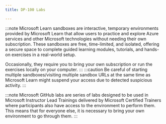 ---
title: DP-100 Labs

---

<Tabs>
  <TabItem label="Microsoft Learn">

:::note 
Microsoft Learn sandboxes are interactive, temporary environments provided by Microsoft Learn that allow users to practice and explore Azure services and other Microsoft technologies without needing their own subscription. These sandboxes are free, time-limited, and isolated, offering a secure space to complete guided learning modules, tutorials, and hands-on exercises in a real-world setup.

Occasionally, they require you to bring your own subscription or run the exercises locally on your computer.
:::
:::caution 
Be careful of starting multiple sandboxes/visiting multiple sandbox URLs at the same time as Microsoft Learn might suspend your access due to detected suspicious activity. 
:::

  <CardGrid>  
    <LinkCard title="Explore the developer tools" href="https://learn.microsoft.com/training/modules/explore-developer-tools-for-workspace-interaction/5-exercise/?WT.mc_id=studentamb_165290" /> 
    <LinkCard title="Make data available in Azure Machine Learning" href="https://learn.microsoft.com/training/modules/make-data-available-azure-machine-learning/5-exercise/?WT.mc_id=studentamb_165290" /> 
    <LinkCard title="Work with compute resources" href="https://learn.microsoft.com/training/modules/work-compute-resources-azure-machine-learning/5-exercise/?WT.mc_id=studentamb_165290" /> 
    <LinkCard title="Work with environments" href="https://learn.microsoft.com/training/modules/work-environments-azure-machine-learning/5-exercise/?WT.mc_id=studentamb_165290" /> 
    <LinkCard title="Find the best classification model with Automated Machine Learning" href="https://learn.microsoft.com/training/modules/find-best-classification-model-automated-machine-learning/5-exercise/?WT.mc_id=studentamb_165290" /> 
    <LinkCard title="Track model training" href="https://learn.microsoft.com/training/modules/track-model-training-jupyter-notebooks-mlflow/4-exercise-track-model-training/?WT.mc_id=studentamb_165290" /> 
    <LinkCard title="Run a training script as a command job" href="https://learn.microsoft.com/training/modules/run-training-script-command-job-azure-machine-learning/5-exercise-run-training-script-command-job/?WT.mc_id=studentamb_165290" /> 
    <LinkCard title="Use MLflow to track training jobs" href="https://learn.microsoft.com/training/modules/train-models-training-mlflow-jobs/4-exercise-use-mlflow-track-training-jobs/?WT.mc_id=studentamb_165290" /> 
    <LinkCard title="Run a sweep job" href="https://learn.microsoft.com/training/modules/perform-hyperparameter-tuning-azure-machine-learning-pipelines/6-exercise-run-sweep-job/?WT.mc_id=studentamb_165290" /> 
    <LinkCard title="Run a pipeline job" href="https://learn.microsoft.com/training/modules/run-pipelines-azure-machine-learning/5-exercise-run-pipeline-job/?WT.mc_id=studentamb_165290" /> 
    <LinkCard title="Log and register models with MLflow" href="https://learn.microsoft.com/training/modules/register-mlflow-model-azure-machine-learning/5-exercise-register-mlflow-model/?WT.mc_id=studentamb_165290" /> 
    <LinkCard title="Explore the Responsible AI dashboard" href="https://learn.microsoft.com/training/modules/manage-compare-models-azure-machine-learning/5-exercise-explore-responsible-dashboard/?WT.mc_id=studentamb_165290" /> 
    <LinkCard title="Deploy an MLflow model to an online endpoint" href="https://learn.microsoft.com/training/modules/deploy-model-managed-online-endpoint/6-exercise-deploy-mlflow-model-online-endpoint/?WT.mc_id=studentamb_165290" /> 
    <LinkCard title="Deploy an MLflow model to a batch endpoint" href="https://learn.microsoft.com/training/modules/deploy-model-batch-endpoint/6-exercise-deploy-mlflow-model-batch-endpoint/?WT.mc_id=studentamb_165290" /> 
    <LinkCard title="Explore the Azure AI Foundry portal" href="https://learn.microsoft.com/training/modules/prepare-azure-ai-development/7-exercise-explore-ai-foundry/?WT.mc_id=studentamb_165290" /> 
    <LinkCard title="Explore, deploy, and chat with language models" href="https://learn.microsoft.com/training/modules/explore-models-azure-ai-studio/5-exercise/?WT.mc_id=studentamb_165290" /> 
    <LinkCard title="Create a generative AI chat app" href="https://learn.microsoft.com/training/modules/ai-foundry-sdk/05-exercise/?WT.mc_id=studentamb_165290" /> 
    <LinkCard title="Get started with prompt flow" href="https://learn.microsoft.com/training/modules/get-started-prompt-flow-ai-studio/6-exercise/?WT.mc_id=studentamb_165290" /> 
    <LinkCard title="Create a custom agent that uses your own data" href="https://learn.microsoft.com/training/modules/build-copilot-ai-studio/5-exercise/?WT.mc_id=studentamb_165290" /> 
    <LinkCard title="Fine-tune a foundation model" href="https://learn.microsoft.com/training/modules/finetune-model-copilot-ai-studio/5-exercise/?WT.mc_id=studentamb_165290" /> 
    <LinkCard title="Evaluate the performance of your generative AI app" href="https://learn.microsoft.com/training/modules/evaluate-models-azure-ai-studio/5-exercise/?WT.mc_id=studentamb_165290" /> 
    <LinkCard title="Apply content filters to prevent the output of harmful content" href="https://learn.microsoft.com/training/modules/responsible-ai-studio/7-exercise-content-filters/?WT.mc_id=studentamb_165290" /> 
  </CardGrid>
  </TabItem>

  <TabItem label="Microsoft GitHub">

:::note 
Microsoft GitHub labs are series of labs designed to be used in Microsoft Instructor Lead Trainings delivered by Microsoft Certified Trainers where participants also have access to the environment to perform them. This means that for everyone else, it is necessary to bring your own environment to go through them. 
:::

  <CardGrid>
    <LinkCard title="Explore the Azure Machine Learning workspace" href="https://microsoftlearning.github.io/mslearn-azure-ml/Instructions/02-Explore-Azure-Machine-Learning.html" /> 
    <LinkCard title="Explore developer tools for workspace interaction" href="https://microsoftlearning.github.io/mslearn-azure-ml/Instructions/02-Explore-developer-tools.html" /> 
    <LinkCard title="Make data available in Azure Machine Learning" href="https://microsoftlearning.github.io/mslearn-azure-ml/Instructions/03-Make-data-available.html" /> 
    <LinkCard title="Work with compute resources in Azure Machine Learning" href="https://microsoftlearning.github.io/mslearn-azure-ml/Instructions/04-Work-with-compute.html" /> 
    <LinkCard title="Work with environments in Azure Machine Learning" href="https://microsoftlearning.github.io/mslearn-azure-ml/Instructions/04-Work-with-environments.html" /> 
    <LinkCard title="Train a model with the Azure Machine Learning Designer" href="https://microsoftlearning.github.io/mslearn-azure-ml/Instructions/05-Designer-train-model.html" /> 
    <LinkCard title="Find the best classification model with Automated Machine Learning" href="https://microsoftlearning.github.io/mslearn-azure-ml/Instructions/06-AutoML-classification-model.html" /> 
    <LinkCard title="Track model training in notebooks with MLflow" href="https://microsoftlearning.github.io/mslearn-azure-ml/Instructions/07-Notebooks-mlflow-tracking.html" /> 
    <LinkCard title="Run a training script as a command job in Azure Machine Learning" href="https://microsoftlearning.github.io/mslearn-azure-ml/Instructions/08-Script-command-job.html" /> 
    <LinkCard title="Use MLflow to track training jobs" href="https://microsoftlearning.github.io/mslearn-azure-ml/Instructions/08-Script-mlflow-tracking.html" /> 
    <LinkCard title="Perform hyperparameter tuning with a sweep job" href="https://microsoftlearning.github.io/mslearn-azure-ml/Instructions/09-Hyperparameter-tuning.html" /> 
    <LinkCard title="Run pipelines in Azure Machine Learning" href="https://microsoftlearning.github.io/mslearn-azure-ml/Instructions/09-Run-pipelines.html" /> 
    <LinkCard title="Create and explore the Responsible AI dashboard" href="https://microsoftlearning.github.io/mslearn-azure-ml/Instructions/10-Compare-models.html" /> 
    <LinkCard title="Log and register models with MLflow" href="https://microsoftlearning.github.io/mslearn-azure-ml/Instructions/10-Log-mlflow-models.html" /> 
    <LinkCard title="Deploy a model to a batch endpoint" href="https://microsoftlearning.github.io/mslearn-azure-ml/Instructions/11-Deploy-batch-endpoint.html" /> 
    <LinkCard title="Deploy a model to a managed online endpoint" href="https://microsoftlearning.github.io/mslearn-azure-ml/Instructions/11-Deploy-online-endpoint.html" /> 
  </CardGrid>
  </TabItem>
</Tabs>
